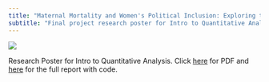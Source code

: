 ```yaml
---
title: "Maternal Mortality and Women's Political Inclusion: Exploring the impact and pathways of gender equality on maternal health (Poster)"
subtitle: "Final project research poster for Intro to Quantitative Analysis"
---
```


![](JustineShakespeare603FP.png)

Research Poster for Intro to Quantitative Analysis. Click [here](JustineShakespeare603FP.pdf) for PDF and [here](https://jns2589.github.io/jshakespeare/posts/JustineShakespeare_FinalProject603.html) for the full report with code.
